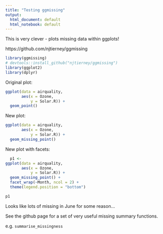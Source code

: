 ```yaml
---
title: "Testing ggmissing"
output:
  html_document: default
  html_notebook: default
---
```


This is very clever - plots missing data within ggplots!

https://github.com/njtierney/ggmissing

```r
library(ggmissing)
# devtools::install_github("njtierney/ggmissing")
library(ggplot2)
library(dplyr)
```

Original plot:
```r
ggplot(data = airquality,
       aes(x = Ozone,
           y = Solar.R)) +
  geom_point()
```

New plot:

```r
ggplot(data = airquality,
       aes(x = Ozone,
           y = Solar.R)) +
  geom_missing_point()
```

New plot with facets:

```r
  p1 <-
ggplot(data = airquality,
       aes(x = Ozone,
           y = Solar.R)) + 
  geom_missing_point() + 
  facet_wrap(~Month, ncol = 2) + 
  theme(legend.position = "bottom")

p1

```

Looks like lots of missing in June for some reason...

See the github page for a set of very useful missing summary functions.

e.g. `summarise_missingness`